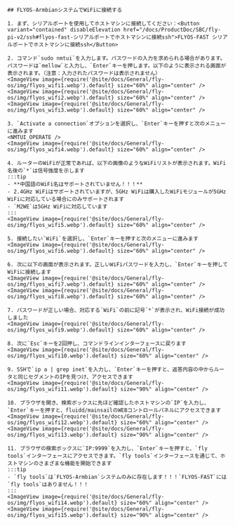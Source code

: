 
    ## FLYOS-ArmbianシステムでWiFiに接続する

    1. まず、シリアルポートを使用してホストマシンに接続してください：<Button variant="contained" disableElevation href="/docs/ProductDoc/SBC/fly-pi-v2/ssh#flyos-fast-シリアルポートでホストマシンに接続ssh">FLYOS-FAST シリアルポートでホストマシンに接続ssh</Button>

    2. コマンド`sudo nmtui`を入力します。パスワードの入力を求められる場合があります。パスワードは`mellow`と入力し、`Enter`キーを押します。以下のように表示される画面が表示されます。（注意：入力されたパスワードは表示されません）
    <ImageView image={require('@site/docs/General/fly-os/img/flyos_wifi1.webp').default} size="60%" align="center" />
    <ImageView image={require('@site/docs/General/fly-os/img/flyos_wifi2.webp').default} size="60%" align="center" />
    <ImageView image={require('@site/docs/General/fly-os/img/flyos_wifi3.webp').default} size="60%" align="center" />

    3. `Activate a connection`オプションを選択し、`Enter`キーを押すと次のメニューに進みます
    <NMTUI_OPERATE />
    <ImageView image={require('@site/docs/General/fly-os/img/flyos_wifi4.webp').default} size="60%" align="center" />

    4. ルーターのWiFiが正常であれば、以下の画像のようなWiFiリストが表示されます。WiFi名後の`*`は信号強度を示します
    :::tip
    - **中国語のWiFi名はサポートされていません！！！**
    - 2.4GHz WiFiはサポートされていますが、5GHz WiFiは購入したWiFiモジュールが5GHz WiFiに対応している場合にのみサポートされます
    - `M2WE`は5GHz WiFiに対応しています
    :::
    <ImageView image={require('@site/docs/General/fly-os/img/flyos_wifi5.webp').default} size="60%" align="center" />

    5. 接続したい`WiFi`を選択し、`Enter`キーを押すと次のメニューに進みます
    <ImageView image={require('@site/docs/General/fly-os/img/flyos_wifi6.webp').default} size="60%" align="center" />

    6. 次に以下の画面が表示されます。正しいWiFiパスワードを入力し、`Enter`キーを押してWiFiに接続します
    <ImageView image={require('@site/docs/General/fly-os/img/flyos_wifi7.webp').default} size="60%" align="center" />
    <ImageView image={require('@site/docs/General/fly-os/img/flyos_wifi8.webp').default} size="60%" align="center" />

    7. パスワードが正しい場合、対応する`WiFi`の前に記号`*`が表示され、WiFi接続が成功しました
    <ImageView image={require('@site/docs/General/fly-os/img/flyos_wifi9.webp').default} size="60%" align="center" />

    8. 次に`Esc`キーを2回押し、コマンドラインインターフェースに戻ります
    <ImageView image={require('@site/docs/General/fly-os/img/flyos_wifi10.webp').default} size="60%" align="center" />
    
    9. SSHで`ip a | grep inet`を入力し、`Enter`キーを押すと、返答内容の中からルータと同じセグメントのIPを見つけ、アクセスできます
    <ImageView image={require('@site/docs/General/fly-os/img/flyos_wifi11.webp').default} size="90%" align="center" />

    10. ブラウザを開き、検索ボックスに先ほど確認したホストマシンの`IP`を入力し、`Enter`キーを押すと、fluidd/mainsailのWEBコントロールパネルにアクセスできます
    <ImageView image={require('@site/docs/General/fly-os/img/flyos_wifi12.webp').default} size="60%" align="center" />  
    <ImageView image={require('@site/docs/General/fly-os/img/flyos_wifi13.webp').default} size="90%" align="center" />

    11. ブラウザの検索ボックスに`IP:9999`を入力し、`Enter`キーを押すと、`fly tools`インターフェースにアクセスできます。`fly tools`インターフェースを通じて、ホストマシンのさまざまな機能を開始できます
    :::tip
    - `fly tools`は`FLYOS-Armbian`システムのみに存在します！！！`FLYOS-FAST`には`fly tools`はありません！！！
    :::
    <ImageView image={require('@site/docs/General/fly-os/img/flyos_wifi14.webp').default} size="60%" align="center" />  
    <ImageView image={require('@site/docs/General/fly-os/img/flyos_wifi15.webp').default} size="90%" align="center" />
